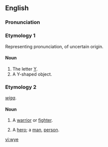 ==English==
===Pronunciation===
{{IPA|/waɪ/}}

===Etymology 1===
Representing pronunciation, of uncertain origin.

====Noun====
{{en-noun}}

# The letter [[Y]].
# A Y-shaped object.

===Etymology 2===
{{OE.}} ''[[wiga]]''.

====Noun====
{{en-noun}}

# {{context|poetic|obsolete}} A [[warrior]] or [[fighter]].
# {{context|poetic|obsolete}} A [[hero]]; a [[man]], [[person]].

[[vi:wye]]